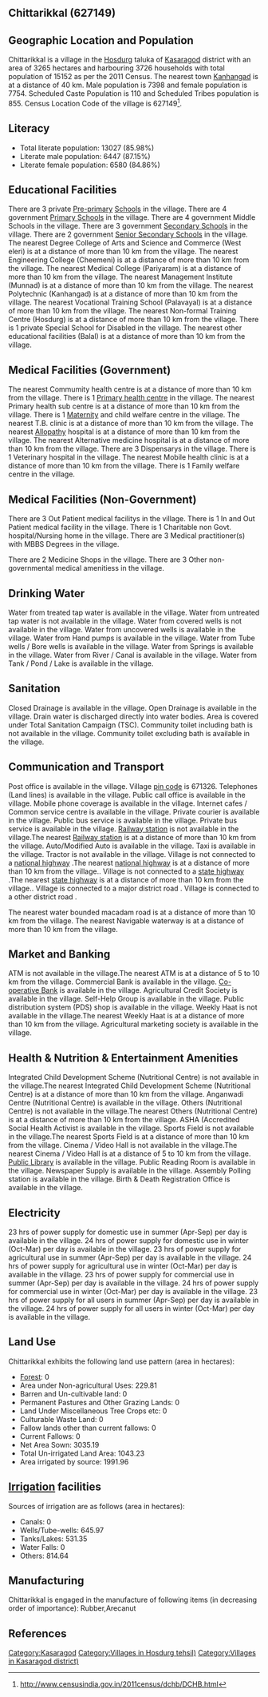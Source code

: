 {{Infobox settlement
| name=Chittarikkal
| native_name=
| native_name_lang=
| other_name=
| nickname=
| settlement_type=Village
| image_skyline=
| image_alt=
| image_caption=
| pushpin_map=India Kerala
| pushpin_label_position=right
| pushpin_map_alt=
| pushpin_map_caption=Location in Kerala, India
| latd=
| latm=
| lats=
| latNS=
| longd=
| longm=
| longs=
| longEW=
| coordinates_display=inline,title
| subdivision_type=Country
| subdivision_name={{flag|India}}
| subdivision_type1=[[States and territories of India|State]]
| subdivision_name1=Kerala 
| subdivision_type2=[[List of districts of India|District]]
| subdivision_name2=Kasaragod
| subdivision_type3=Tahsil
| subdivision_name3=Hosdurg
| website=
| established_title=<!-- Established -->
| established_date=
| founder=
| named_for=
| government_type=
| governing_body=
| unit_pref=Metric=
| area_footnotes=
| area_rank=
| area_total_km2=32.65
| elevation_footnotes=
| elevation_m=
| population_total=15152
| population_as_of=2011
| population_rank=
| population_density_km2=464
| population_demonym=
| population_footnotes=
| demographics_type1=Languages
| demographics1_title1=Official
| demographics1_info1=[[Malayalam language|Malayalam]]
| timezone1=[[Indian Standard Time|IST]]
| utc_offset1==+5:30
| postal_code_type=[[Postal Index Number|PIN]]
| postal_code=671326
| area_code_type=Telephone code
| area_code=
| registration_plate=
| blank1_name_sec1=Nearest city
| blank1_info_sec1=[[Kanhangad]]
| blank2_name_sec1=[[Human sex ratio|Sex ratio]]
| blank2_info_sec1=1048 [[male|♂]]/[[female|♀]]
| blank3_name_sec1=Literacy
| blank3_info_sec1=85.98%
| blank1_name_sec2=[[2011 Census of India|2011 census]] code
| blank1_info_sec2=627149
| footnotes=
}}

== Chittarikkal (627149) ==

== Geographic Location and Population ==

Chittarikkal is a village in the [[Hosdurg]] taluka of [[Kasaragod]] district with an area of 3265 hectares and harbouring 3726 households with total population of 15152 as per the 2011 Census. The nearest town [[Kanhangad]] is at a distance of 40 km. Male population is 7398 and female population is 7754. Scheduled Caste Population is 110 and Scheduled Tribes population is 855. Census Location Code of the village is 627149<ref>http://www.censusindia.gov.in/2011census/dchb/DCHB.html</ref>.


== Literacy ==  
* Total literate population: 13027 (85.98%)
* Literate male population: 6447 (87.15%)
* Literate female population: 6580 (84.86%)


== Educational Facilities ==  
There are 3 private [[Pre-primary]] [[School]]s in the village.
There are 4 government [[Primary School]]s in the village.
There are 4 government Middle Schools in the village.
There are 3 government [[Secondary School]]s in the village.
There are 2 government [[Senior Secondary School]]s in the village.
The nearest Degree College of Arts and Science and Commerce (West eleri) is at a distance of more than 10 km from the village.
The nearest Engineering College (Cheemeni) is at a distance of more than 10 km from the village.
The nearest Medical College (Pariyaram) is at a distance of more than 10 km from the village.
The nearest Management Institute (Munnad) is at a distance of more than 10 km from the village.
The nearest Polytechnic (Kanhangad) is at a distance of more than 10 km from the village.
The nearest Vocational Training School (Palavayal) is at a distance of more than 10 km from the village.
The nearest Non-formal Training Centre (Hosdurg) is at a distance of more than 10 km from the village.
There is 1 private Special School for Disabled in the village.
The nearest other educational facilities (Balal) is at a distance of more than 10 km from the village.


== Medical Facilities (Government) ==
The nearest Commumity health centre is at a distance of more than 10 km from the village.
There is 1 [[Primary health centre]] in the village.
The nearest Primary health sub centre is at a distance of more than 10 km from the village.
There is 1 [[Maternity]] and child welfare centre in the village.
The nearest T.B. clinic is at a distance of more than 10 km from the village.
The nearest [[Allopathy]] hospital is at a distance of more than 10 km from the village.
The nearest Alternative medicine hospital is at a distance of more than 10 km from the village.
There are 3 Dispensarys in the village.
There is 1 Veterinary hospital in the village.
The nearest Mobile health clinic is at a distance of more than 10 km from the village.
There is 1 Family welfare centre in the village.


== Medical Facilities (Non-Government) ==
There are 3 Out Patient medical facilitys in the village.
There is 1 In and Out Patient medical facility in the village.
There is 1 Charitable non Govt. hospital/Nursing home in the village.
There are 3 Medical practitioner(s) with MBBS Degrees in the village.



There are 2 Medicine Shops in the village.
There are 3 Other non-governmental medical amenitiess in the village.


== Drinking Water ==
Water from treated tap water is available in the village.
Water from untreated tap water is not available in the village.
Water from covered wells is not available in the village.
Water from uncovered wells is available in the village.
Water from Hand pumps is available in the village.
Water from Tube wells / Bore wells is available in the village.
Water from Springs is available in the village.
Water from River / Canal is available in the village.
Water from Tank / Pond / Lake is available in the village.


== Sanitation ==
Closed Drainage is available in the village.
Open Drainage is available in the village.
Drain water is discharged directly into water bodies.
Area is covered under Total Sanitation Campaign (TSC).
Community toilet including bath is not available in the village.
Community toilet excluding bath is available in the village.


== Communication and Transport ==
Post office is available in the village.
Village [[pin code]] is 671326.
Telephones (Land lines) is available in the village.
Public call office is available in the village.
Mobile phone coverage is available in the village.
Internet cafes / Common service centre is available in the village.
Private courier is available in the village.
Public bus service is available in the village.
Private bus service is available in the village.
[[Railway station]] is not available in the village.The nearest [[Railway station]] is at a distance of more than 10 km from the village.
Auto/Modified Auto is available in the village.
Taxi is available in the village.
Tractor is not available in the village.
Village is not connected to a [[national highway]] .The nearest [[national highway]] is at a distance of more than 10 km from the village..
Village is not connected to a [[state highway]] .The nearest [[state highway]] is at a distance of more than 10 km from the village..
Village is connected to a major district road    .
Village is connected to a other district road  .


The nearest water bounded macadam road is at a distance of more than 10 km from the village.
The nearest Navigable waterway is at a distance of more than 10 km from the village.



== Market and Banking ==
ATM is not available in the village.The nearest ATM is at a distance of 5 to 10 km from the village.
Commercial Bank is available in the village.
[[Co-operative Bank]] is available in the village.
Agricultural Credit Society is available in the village.
Self-Help Group is available in the village.
Public distribution system (PDS) shop is available in the village.
Weekly Haat is not available in the village.The nearest Weekly Haat is at a distance of more than 10 km from the village.
Agricultural marketing society is available in the village.


== Health & Nutrition & Entertainment Amenities ==
Integrated Child Development Scheme (Nutritional Centre) is not available in the village.The nearest Integrated Child Development Scheme (Nutritional Centre) is at a distance of more than 10 km from the village.
Anganwadi Centre (Nutritional Centre) is available in the village.
Others (Nutritional Centre) is not available in the village.The nearest Others (Nutritional Centre) is at a distance of more than 10 km from the village.
ASHA (Accredited Social Health Activist is available in the village.
Sports Field is not available in the village.The nearest Sports Field is at a distance of more than 10 km from the village.
Cinema / Video Hall is not available in the village.The nearest Cinema / Video Hall is at a distance of 5 to 10 km from the village.
[[Public Library]] is available in the village.
Public Reading Room is available in the village.
Newspaper Supply is available in the village.
Assembly Polling station is available in the village.
Birth & Death Registration Office is available in the village.


== Electricity ==
23 hrs of power supply for domestic use in summer (Apr-Sep) per day is available in the village.
24 hrs of power supply for domestic use in winter (Oct-Mar) per day is available in the village.
23 hrs of power supply for agricultural use in summer (Apr-Sep) per day is available in the village.
24 hrs of power supply for agricultural use in winter (Oct-Mar) per day is available in the village.
23 hrs of power supply for commercial use in summer (Apr-Sep) per day is available in the village.
24 hrs of power supply for commercial use in winter (Oct-Mar) per day is available in the village.
23 hrs of power supply for all users in summer (Apr-Sep) per day is available in the village.
24 hrs of power supply for all users in winter (Oct-Mar) per day is available in the village.


== Land Use ==
Chittarikkal exhibits the following land use pattern (area in hectares):
* [[Forest]]: 0
* Area under Non-agricultural Uses: 229.81
* Barren and Un-cultivable land: 0
* Permanent Pastures and Other Grazing Lands: 0
* Land Under Miscellaneous Tree Crops etc: 0
* Culturable Waste Land: 0
* Fallow lands other than current fallows: 0
* Current Fallows: 0
* Net Area Sown: 3035.19
* Total Un-irrigated Land Area: 1043.23
* Area irrigated by source: 1991.96


== [[Irrigation]] facilities ==
Sources of irrigation are as follows (area in hectares):
* Canals: 0
* Wells/Tube-wells: 645.97
* Tanks/Lakes: 531.35
* Water Falls: 0
* Others: 814.64


== Manufacturing ==
Chittarikkal is engaged in the manufacture of following items (in decreasing order of importance): Rubber,Arecanut


[[Category:Kasaragod]]
[[Category:Villages in Hosdurg tehsil)]]
[[Category:Villages in Kasaragod district)]]


== References ==
{{Reflist}}


